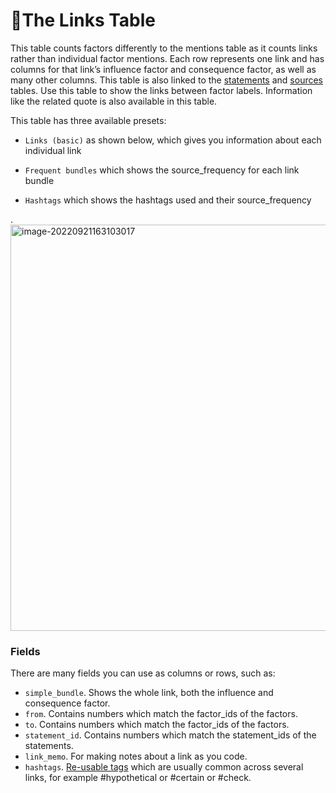 # 🧪The Links Table{#xthe-links-table}

This table counts factors differently to the mentions table as it counts links rather than individual factor mentions. Each row represents one link and has columns for that link’s influence factor and consequence factor, as well as many other columns. This table is also linked to the [statements](#xthe-statements-table) and [sources](#xthe-sources-table) tables. Use this table to show the links between factor labels. Information like the related quote is also available in this table. 

This table has three available presets:

- `Links (basic)` as shown below, which gives you information about each individual link

- `Frequent bundles` which shows the source_frequency for each link bundle
- `Hashtags` which shows the hashtags used and their source_frequency

.![image-20220921163103017](C:\Users\hanna\AppData\Roaming\Typora\typora-user-images\image-20220921163103017.png){width=650}

### Fields

There are many fields you can use as columns or rows, such as:

- `simple_bundle`. Shows the whole link, both the influence and consequence factor.
- `from`. Contains numbers which match the factor_ids of the factors.
- `to`. Contains numbers which match the factor_ids of the factors.
- `statement_id`. Contains numbers which match the statement_ids of the statements.
- `link_memo`. For making notes about a link as you code.
- `hashtags`. [Re-usable tags](#xhashtags) which are usually common across several links, for example #hypothetical or #certain or #check.

